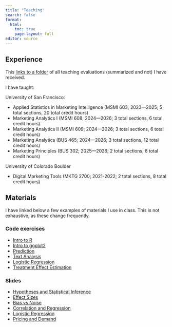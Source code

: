 ```yaml
---
title: "Teaching"
search: false
format:
  html:
    toc: true
    page-layout: full
editor: source
---
```


## Experience

This [links to a folder](https://www.dropbox.com/scl/fo/t1bfk82fxow328r71g1g3/ALdlLah6QMCZ-WGJ7rJLleg?rlkey=yjmitbd8dxvjn9hci8p1u9vyr&st=nuoz2b40&dl=0) of all teaching evaluations (summarized and not) I have received. 

I have taught:

University of San Francisco:

- Applied Statistics in Marketing Intelligence (MSMI 603; 2023—2025; 5 total sections, 20 total credit hours)
- Marketing Analytics I (MSMI 608; 2024—2026; 3 total sections, 6 total credit hours)
- Marketing Analytics II (MSMI 609; 2024—2026; 3 total sections, 6 total credit hours)
- Marketing Analytics (BUS 465; 2024—2026; 3 total sections, 12 total credit hours)
- Marketing Principles (BUS 302; 2025—2026; 2 total sections, 8 total credit hours)

University of Colorado Boulder

- Digital Marketing Tools (MKTG 2700; 2021-2022; 2 total sections, 8 total credit hours)

## Materials

I have linked below a few examples of materials I use in class. This is not exhaustive, as these change frequently.

### Code exercises

- <a href="teaching/R_pcc.qmd" class="btn btn-yellow" role="button">Intro to R</a>
- <a href="teaching/Plotting_pcc.qmd" class="btn btn-yellow" role="button">Intro to ggplot2</a>
- <a href="teaching/01 Prediction.qmd" class="btn btn-yellow" role="button">Prediction</a>
- <a href="teaching/02 Text Analysis.qmd" class="btn btn-yellow" role="button">Text Analysis</a>
- <a href="teaching/03 Logistic Regression.qmd" class="btn btn-yellow" role="button">Logistic Regression</a>
- <a href="teaching/04 Treatment Effects.qmd" class="btn btn-yellow" role="button">Treatment Effect Estimation</a>

### Slides

- <a href="teaching/01 Hypotheses and Statistical Inference.qmd" class="btn btn-yellow" role="button">Hypotheses and Statistical Inference</a>
- <a href="teaching/06 effect sizes.qmd" class="btn btn-yellow" role="button">Effect Sizes</a>
- <a href="teaching/bias_vs_noise.qmd" class="btn btn-yellow" role="button">Bias vs Noise</a>
- <a href="teaching/03 Correlation and Regression.qmd" class="btn btn-yellow" role="button">Correlation and Regression</a>
- <a href="teaching/Logistic Regression Slides.qmd" class="btn btn-yellow" role="button">Logistic Regression</a>
- <a href="teaching/Pricing Demand Slides.qmd" class="btn btn-yellow" role="button">Pricing and Demand</a>